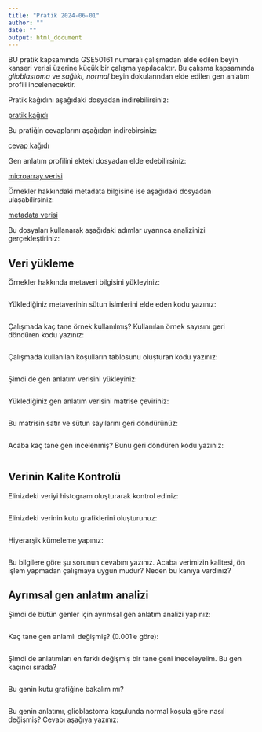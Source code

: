 ```yaml
---
title: "Pratik 2024-06-01"
author: ""
date: ""
output: html_document
---
```


BU pratik kapsamında GSE50161 numaralı çalışmadan elde edilen beyin kanseri verisi üzerine küçük bir çalışma yapılacaktır. Bu çalışma kapsamında *glioblastoma* ve *sağlıkı, normal* beyin dokularından elde edilen gen anlatım profili incelenecektir.

Pratik kağıdını aşağıdaki dosyadan indirebilirsiniz:

[pratik kağıdı](https://raw.githubusercontent.com/emrahkirdok/ybva/main/04-pratikler/02-bilgisayarli-dusunme/04-Pratik-2024-06-01.Rmd)

Bu pratiğin cevaplarını aşağıdan indirebirsiniz:

[cevap kağıdı](https://github.com/emrahkirdok/ybva/blob/main/03-bilgisayarli-dusunme/08-brain-cancer-microarray.qmd)

Gen anlatım profilini ekteki dosyadan elde edebilirsiniz:

[microarray verisi](https://raw.githubusercontent.com/emrahkirdok/ybva/main/data/brain-expression-small-GSE50161.txt)

Örnekler hakkındaki metadata bilgisine ise aşağıdaki dosyadan ulaşabilirsiniz:

[metadata verisi](https://raw.githubusercontent.com/emrahkirdok/ybva/main/data/metadata-GSE50161.txt)

Bu dosyaları kullanarak aşağıdaki adımlar uyarınca analizinizi gerçekleştiriniz:

## Veri yükleme

Örnekler hakkında metaveri bilgisini yükleyiniz:

```r

```

Yüklediğiniz metaverinin sütun isimlerini elde eden kodu yazınız:

```r

```

Çalışmada kaç tane örnek kullanılmış? Kullanılan örnek sayısını geri döndüren kodu yazınız:

```r

```

Çalışmada kullanılan koşulların tablosunu oluşturan kodu yazınız:

```r

```

Şimdi de gen anlatım verisini yükleyiniz:

```r

```

Yüklediğiniz gen anlatım verisini matrise çeviriniz:

```r

```

Bu matrisin satır ve sütun sayılarını geri döndürünüz:

```r

```

Acaba kaç tane gen incelenmiş? Bunu geri döndüren kodu yazınız:

```r

```

## Verinin Kalite Kontrolü

Elinizdeki veriyi histogram oluşturarak kontrol ediniz:

```r

```

Elinizdeki verinin kutu grafiklerini oluşturunuz:

```r

```

Hiyerarşik kümeleme yapınız:

```r

```

Bu bilgilere göre şu sorunun cevabını yazınız. Acaba verimizin kalitesi, ön işlem yapmadan çalışmaya uygun mudur? Neden bu kanıya vardınız?

>
>
>
>


## Ayrımsal gen anlatım analizi

Şimdi de bütün genler için ayrımsal gen anlatım analizi yapınız:

```r

```

Kaç tane gen anlamlı değişmiş? (0.001'e göre):

```r

```

Şimdi de anlatımları en farklı değişmiş bir tane geni ineceleyelim. Bu gen kaçıncı sırada?

```r

```

Bu genin kutu grafiğine bakalım mı?

```r

```

Bu genin anlatımı, glioblastoma koşulunda normal koşula göre nasıl değişmiş? Cevabı aşağıya yazınız:

>
>
>
>


